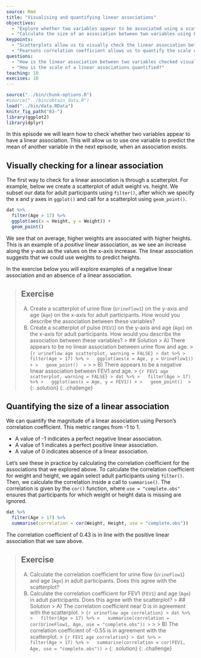 ---
source: Rmd
title: "Visualising and quantifying linear associations"
objectives:
  - "Explore whether two variables appear to be associated using a scatterplot."
  - "Calculate the size of an association between two variables using Pearson’s correlation."
keypoints:
  - "Scatterplots allow us to visually check the linear association between two variables."
  - "Pearsons correlation coefficient allows us to quantify the scale of a linear association."
questions:
  - "How is the linear association between two variables checked visually?"
  - "How is the scale of a linear associations quantified?"
teaching: 10
execises: 10
---

```{r, include=FALSE}
source("../bin/chunk-options.R")
#source("../bin/obtain_data.R")
load("../bin/data.RData")
knitr_fig_path("03-")
library(ggplot2)
library(dplyr)
```

In this episode we will learn how to check whether two variables appear to have
a linear association. This will allow us to use one variable to predict
the mean of another variable in the next episode, when an association exists.

## Visually checking for a linear association
The first way to check for a linear association is through a scatterplot.
For example, below we create a scatterplot of adult weight vs. height.
We subset our data for adult participants using `filter()`, after which
we specify the x and y axes in `ggplot()` and call for a scatterplot using
`geom_point()`.


```{r explore association height and weight, warning = FALSE}
dat %>%
  filter(Age > 17) %>%
  ggplot(aes(x = Height, y = Weight)) +
  geom_point()
```

We see that on average, higher weights are associated with higher heights. 
This is an example of a *positive* linear association, as we see an increase
along the y-axis as the values on the x-axis increase.
The linear association suggests that we could use weights to predict heights. 

In the exercise below you will explore examples of a negative linear association
and an absence of a linear association.

> ## Exercise
> A) Create a scatterplot of urine flow (`UrineFlow1`) on the y-axis and 
> age (`Age`) on the x-axis for adult participants. How would you describe the association between
> these variables?  
> B) Create a scatterplot of pulse (`FEV1`) on the y-axis and 
> age (`Age`) on the x-axis for adult participants. How would you describe the association between
> these variables?
> > ## Solution
> > A) There appears to be no linear association between urine flow and age.
> > ```{r urineflow age scatterplot, warning = FALSE}
> > dat %>%
> >   filter(Age > 17) %>%
> >   ggplot(aes(x = Age, y = UrineFlow1)) +
> >   geom_point() 
> > ```
> > 
> > B) There appears to be a negative linear association between FEV1 and age. 
> > ```{r FEV1 age scatterplot, warning = FALSE}
> > dat %>%
> >   filter(Age > 17) %>%
> >   ggplot(aes(x = Age, y = FEV1)) +
> >   geom_point() 
> > ```
> {: .solution}
{: .challenge}

## Quantifying the size of a linear association
We can quantify the magnitude of a linear association using Person's correlation
coefficient. This metric ranges from -1 to 1. 

* A value of -1 indicates a perfect negative linear association. 
* A value of 1 indicates a perfect positive linear association. 
* A value of 0 indicates absence of a linear association. 

Let's see these in practice by calculating the correlation coefficient
for the associations that we explored above. To calculate the correlation
coefficient for weight and height, we again select adult participants using 
`filter()`. Then, we calculate the correlation inside a call to `summarise()`.
The correlation is given by the `cor()` function, where `use = "complete.obs"`
ensures that participants for which weight or height data is missing are ignored. 

```{r calculate correlation weight height}
dat %>%
  filter(Age > 17) %>%
  summarise(correlation = cor(Weight, Height, use = "complete.obs"))
```

The correlation coefficient of 0.43 is in line with the positive
linear association that we saw above.

> ## Exercise
> A) Calculate the correlation coefficient for urine flow (`UrineFlow1`)
> and age (`Age`) in adult participants. Does this agree with the scatterplot?
> B) Calculate the correlation coefficient for FEV1 (`FEV1`)
> and age (`Age`) in adult participants. Does this agree with the scatterplot?
> > ## Solution
> > A) The correlation coefficient near 0 is in agreement with the scatterplot.
> > ```{r urineflow age correlation}
> > dat %>%
> >   filter(Age > 17) %>%
> >   summarise(correlation = cor(UrineFlow1, Age, use = "complete.obs"))
> > ```
> > 
> > B) The correlation coefficient of -0.55 is in agreement with the scatterplot. 
> > ```{r FEV1 age correlation}
> > dat %>%
> >   filter(Age > 17) %>%
> >   summarise(correlation = cor(FEV1, Age, use = "complete.obs"))
> > ```
> {: .solution}
{: .challenge}
